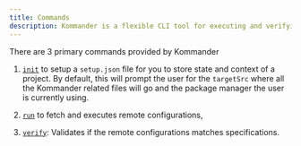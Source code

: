 ```yaml
---
title: Commands
description: Kommander is a flexible CLI tool for executing and verifying remote configurations, allowing developers to create easy, quick, and reusable configurations for various developer tools.
---
```


There are 3 primary commands provided by Kommander

1. <a href="/docs/commands/init">`init`</a> to setup a `setup.json` file for you
   to store state and context of a project. By default, this will prompt the user
   for the `targetSrc` where all the Kommander related files will go and the package
   manager the user is currently using.

2. <a href="/docs/commands/run">`run`</a> to fetch and executes remote configurations,

3. <a href="/docs/commands/verify">`verify`</a>: Validates if the remote
   configurations matches specifications.
